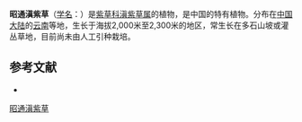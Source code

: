 {{Speciesbox
| name = 昭通滇紫草
| status = 
| status_system = 
| image =
| genus = Onosma
| species = cingulatum
| authority = W. W. Smith et J. E. Jeffrey
}}

'''昭通滇紫草'''（[[学名|学名]]：{{lang|la|''Onosma cingulatum''}}）是[[紫草科|紫草科]][[滇紫草属|滇紫草属]]的植物，是中国的特有植物。分布在[[中国大陆|中国大陆]]的[[云南|云南]]等地，生长于海拔2,000米至2,300米的地区，常生长在多石山坡或灌丛草地，目前尚未由人工引种栽培。

== 参考文献 ==
<div class="references-small">
* {{cite web| url =http://www.bioinfo.cn/db05/KmzwSpecies.php?action=view&id=1190| title =昭通滇紫草| work =《中国高等植物数据库全库》| publisher =中国科学院微生物研究所| author =昆明植物研究所| accessdate =2009-02-22| deadurl =yes| archiveurl =https://web.archive.org/web/20160305030648/http://www.bioinfo.cn/db05/KmzwSpecies.php?action=view&id=1190| archivedate =2016-03-05}}
</div>
{{Taxonbar|from=Q11089010}}

[[Category:滇紫草属|昭通滇紫草]]


{{植物小作品}}